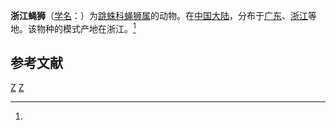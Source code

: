 {{Speciesbox
| taxon = Marpissa tschekiangensis
| binomial_authority = (Schenkel, 1963)<ref name='id14759'>{{cite web| url =http://www.bioinfo.cn/db05/BjdwSpecies.php?action=view&id=14759| title =浙江蝇狮| work =《中国动物物种编目数据库》| publisher =中国科学院微生物研究所| author =中国科学院动物研究所| accessdate =2009-04-28| deadurl =yes| archiveurl =https://web.archive.org/web/20160305041640/http://www.bioinfo.cn/db05/BjdwSpecies.php?action=view&id=14759| archivedate =2016-03-05}}</ref>
}}

'''浙江蝇狮'''（[[学名|学名]]：{{lang|la|''Marpissa tschekiangensis''}}）为[[跳蛛科|跳蛛科]][[蝇狮属|蝇狮属]]的动物。在[[中国大陆|中国大陆]]，分布于[[广东|广东]]、[[浙江|浙江]]等地。该物种的模式产地在浙江。<ref name='id14759'/>

== 参考文献 ==
{{reflist}}

{{taxonbar}}
[[Category:_1963年描述的动物|Z]]
[[Category:蝇狮属|Z]]